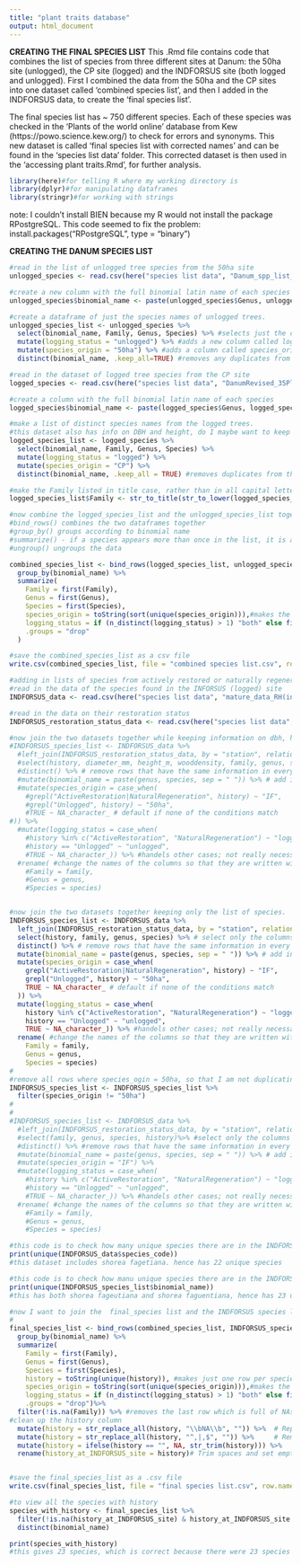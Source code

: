 ```yaml
---
title: "plant traits database"
output: html_document
--- 
```


**CREATING THE FINAL SPECIES LIST**
This .Rmd file contains code that combines the list of species from three different sites at Danum: the 50ha site (unlogged), the CP site (logged) and the INDFORSUS site (both logged and unlogged). First I combined the data from the 50ha and the CP sites into one dataset called 'combined species list', and then I added in the INDFORSUS data, to create the 'final species list'.

The final species list has ~ 750 different species. Each of these species was checked in the 'Plants of the world online' database from Kew (https://powo.science.kew.org/) to check for errors and synonyms. This new dataset is called 'final species list with corrected names' and can be found in the 'species list data' folder. This corrected dataset is then used in the 'accessing plant traits.Rmd', for further analysis.

```r
library(here)#for telling R where my working directory is
library(dplyr)#for manipulating dataframes
library(stringr)#for working with strings
```

note: I couldn't install BIEN because my R would not install the package RPostgreSQL. This code seemed to fix the problem: install.packages("RPostgreSQL", type = "binary")

**CREATING THE DANUM SPECIES LIST**

```r
#read in the list of unlogged tree species from the 50ha site
unlogged_species <- read.csv(here("species list data", "Danum_spp_list_unlogged.csv"))

#create a new column with the full binomial latin name of each species
unlogged_species$binomial_name <- paste(unlogged_species$Genus, unlogged_species$Species)

#create a dataframe of just the species names of unlogged trees.
unlogged_species_list <- unlogged_species %>% 
  select(binomial_name, Family, Genus, Species) %>% #selects just the columns we want
  mutate(logging_status = "unlogged") %>% #adds a new column called logging_status, and fills it with 'unlogged'
  mutate(species_origin = "50ha") %>% #adds a column called species_origin, and fills it with '50ha'
  distinct(binomial_name, .keep_all=TRUE) #removes any duplicates from the list, based only on binomial_name

```

```r
#read in the dataset of logged tree species from the CP site
logged_species <- read.csv(here("species list data", "DanumRevised_35Plots_FullPlotData_Trees_2020_edit_4.11.csv"))

#create a column with the full binomial latin name of each species
logged_species$binomial_name <- paste(logged_species$Genus, logged_species$Species)

#make a list of distinct species names from the logged trees.
#this dataset also has info on DBH and height, do I maybe want to keep this info?
logged_species_list <- logged_species %>%
  select(binomial_name, Family, Genus, Species) %>% 
  mutate(logging_status = "logged") %>%
  mutate(species_origin = "CP") %>%
  distinct(binomial_name, .keep_all = TRUE) #removes duplicates from the list of species

#make the Family listed in title case, rather than in all capital letters.  
logged_species_list$Family <- str_to_title(str_to_lower(logged_species_list$Family))

```

```r
#now combine the logged_species_list and the unlogged_species_list together
#bind_rows() combines the two dataframes together
#group_by() groups according to binomial name
#summarize() - if a species appears more than once in the list, it is assigned "both" as its logging status, otherwise, it is assigned the logging_status that it already had when the dataframes were separate
#ungroup() ungroups the data

combined_species_list <- bind_rows(logged_species_list, unlogged_species_list) %>%
  group_by(binomial_name) %>%
  summarize(
    Family = first(Family),
    Genus = first(Genus),
    Species = first(Species),
    species_origin = toString(sort(unique(species_origin))),#makes the species origin column
    logging_status = if (n_distinct(logging_status) > 1) "both" else first(logging_status),
    .groups = "drop"
  )

#save the combined_species_list as a csv file
write.csv(combined_species_list, file = "combined species list.csv", row.names = FALSE)

```

```r
#adding in lists of species from actively restored or naturally regenerated areas
#read in the data of the species found in the INFORSUS (logged) site
INDFORSUS_data <- read.csv(here("species list data", "mature_data_RH(in).csv"))

#read in the data on their restoration status
INDFORSUS_restoration_status_data <- read.csv(here("species list data", "2018_2019Seedling_RH(Plot_Info).csv"))

#now join the two datasets together while keeping information on dbh, height, and wood density
#INDFORSUS_species_list <- INDFORSUS_data %>%
  #left_join(INDFORSUS_restoration_status_data, by = "station", relationship = "many-to-many") %>% # join the two datasets together according to their station
  #select(history, diameter_mm, height_m, wooddensity, family, genus, species) %>% # select only the columns that we are interested in
  #distinct() %>% # remove rows that have the same information in every single column
  #mutate(binomial_name = paste(genus, species, sep = " ")) %>% # add in a column with the binomial_name
  #mutate(species_origin = case_when(
    #grepl("ActiveRestoration|NaturalRegeneration", history) ~ "IF",
    #grepl("Unlogged", history) ~ "50ha",
    #TRUE ~ NA_character_ # default if none of the conditions match
#)) %>%
  #mutate(logging_status = case_when(
    #history %in% c("ActiveRestoration", "NaturalRegeneration") ~ "logged",
    #history == "Unlogged" ~ "unlogged",
    #TRUE ~ NA_character_)) %>% #handels other cases; not really necessary here
  #rename( #change the names of the columns so that they are written with capital letters
    #Family = family,
    #Genus = genus,
    #Species = species)


#now join the two datasets together keeping only the list of species.
INDFORSUS_species_list <- INDFORSUS_data %>%
  left_join(INDFORSUS_restoration_status_data, by = "station", relationship = "many-to-many") %>% # join the two datasets together according to their station
  select(history, family, genus, species) %>% # select only the columns that we are interested in
  distinct() %>% # remove rows that have the same information in every single column
  mutate(binomial_name = paste(genus, species, sep = " ")) %>% # add in a column with the binomial_name
  mutate(species_origin = case_when(
    grepl("ActiveRestoration|NaturalRegeneration", history) ~ "IF",
    grepl("Unlogged", history) ~ "50ha",
    TRUE ~ NA_character_ # default if none of the conditions match
  )) %>%
  mutate(logging_status = case_when(
    history %in% c("ActiveRestoration", "NaturalRegeneration") ~ "logged",
    history == "Unlogged" ~ "unlogged",
    TRUE ~ NA_character_)) %>% #handels other cases; not really necessary here
  rename( #change the names of the columns so that they are written with capital letters
    Family = family,
    Genus = genus,
    Species = species)
#
#remove all rows where species_ogin = 50ha, so that I am not duplicating information
INDFORSUS_species_list <- INDFORSUS_species_list %>%
  filter(species_origin != "50ha")
#
#
#INDFORSUS_species_list <- INDFORSUS_data %>%
  #left_join(INDFORSUS_restoration_status_data, by = "station", relationship = "many-to-many")%>% #join the two datasets together according to their station
  #select(family, genus, species, history)%>% #select only the columns that we are interested in 
  #distinct() %>% #remove rows that have the same information in every single column
  #mutate(binomial_name = paste(genus, species, sep = " ")) %>% # add in a column with the binomial_name
  #mutate(species_origin = "IF") %>%
  #mutate(logging_status = case_when(
    #history %in% c("ActiveRestoration", "NaturalRegeneration") ~ "logged",
    #history == "Unlogged" ~ "unlogged",
    #TRUE ~ NA_character_)) %>% #handels other cases; not really necessary here
  #rename( #change the names of the columns so that they are written with capital letters
    #Family = family,
    #Genus = genus,
    #Species = species) 

```

```r
#this code is to check how many unique species there are in the INDFORSUS_data dataset
print(unique(INDFORSUS_data$species_code))
#this dataset includes shorea fagetiana. hence has 22 unique species
```

```r
#this code is to check how manu unique species there are in the INDFORSUS_species_list dataset
print(unique(INDFORSUS_species_list$binomial_name))
#this has both shorea fageutiana and shorea faguentiana, hence has 23 unique species
```

```r
#now I want to join the  final_species list and the INDFORSUS species lists together, according to the binomial_name column.
#
final_species_list <- bind_rows(combined_species_list, INDFORSUS_species_list) %>%
  group_by(binomial_name) %>%
  summarize(
    Family = first(Family),
    Genus = first(Genus),
    Species = first(Species),
    history = toString(unique(history)), #makes just one row per species, with all of its histories listed in one cell
    species_origin = toString(sort(unique(species_origin))),#makes the species origin column
    logging_status = if (n_distinct(logging_status) > 1) "both" else first(logging_status),
    .groups = "drop")%>%
  filter(!is.na(Family)) %>% #removes the last row which is full of NAs. specifically, where the family is NA.
#clean up the history column
  mutate(history = str_replace_all(history, "\\bNA\\b", "")) %>%  # Replace 'NA' with empty string
  mutate(history = str_replace_all(history, "^,|,$", "")) %>%     # Remove leading/trailing commas
  mutate(history = ifelse(history == "", NA, str_trim(history))) %>%
  rename(history_at_INDFORSUS_site = history)# Trim spaces and set empty to NA


#save the final_species_list as a .csv file
write.csv(final_species_list, file = "final species list.csv", row.names = FALSE)

#to view all the species with history
species_with_history <- final_species_list %>%
  filter(!is.na(history_at_INDFORSUS_site) & history_at_INDFORSUS_site != "") %>%
  distinct(binomial_name)

print(species_with_history)
#this gives 23 species, which is correct because there were 23 species in the INDFORSUS_species_list

```



